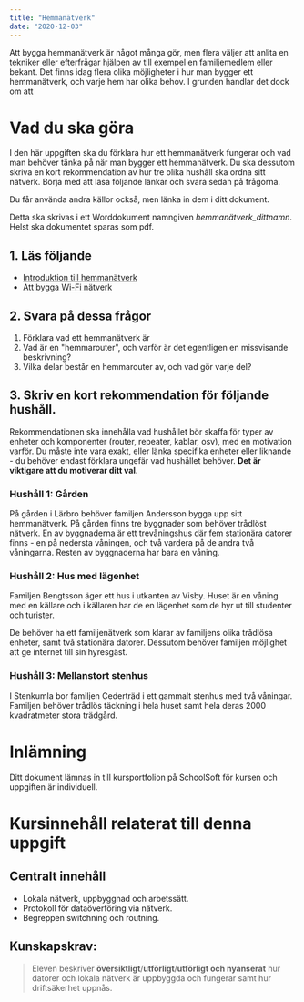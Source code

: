 ```yaml
---
title: "Hemmanätverk"
date: "2020-12-03"
---
```


Att bygga hemmanätverk är något många gör, men flera väljer att anlita en tekniker eller efterfrågar hjälpen av till exempel en familjemedlem eller bekant. Det finns idag flera olika möjligheter i hur man bygger ett hemmanätverk, och varje hem har olika behov. I grunden handlar det dock om att 

# Vad du ska göra

I den här uppgiften ska du förklara hur ett hemmanätverk fungerar och vad man behöver tänka på när man bygger ett hemmanätverk. Du ska dessutom skriva en kort rekommendation av hur tre olika hushåll ska ordna sitt nätverk. Börja med att läsa följande länkar och svara sedan på frågorna. 

<Notice half="true">

Du får använda andra källor också, men länka in dem i ditt dokument.

</Notice>

Detta ska skrivas i ett Worddokument namngiven *hemmanätverk_dittnamn*. Helst ska dokumentet sparas som pdf.

## 1. Läs följande
- [Introduktion till hemmanätverk](https://www.fixanatet.se/grundkunskap/introduktion-till-hemmanatet/)
- [Att bygga Wi-Fi nätverk](https://www.fixanatet.se/tradlost/att-bygga-wi-fi-natverk/)

## 2. Svara på dessa frågor

1. Förklara vad ett hemmanätverk är
2. Vad är en "hemmarouter", och varför är det egentligen en missvisande beskrivning?
3. Vilka delar består en hemmarouter av, och vad gör varje del?

## 3. Skriv en kort rekommendation för följande hushåll.
Rekommendationen ska innehålla vad hushållet bör skaffa för typer av enheter och komponenter (router, repeater, kablar, osv), med en motivation varför. Du måste inte vara exakt, eller länka specifika enheter eller liknande - du behöver endast förklara ungefär vad hushållet behöver. **Det är viktigare att du motiverar ditt val**.

### Hushåll 1: Gården
På gården i Lärbro behöver familjen Andersson bygga upp sitt hemmanätverk. På gården finns tre byggnader som behöver trådlöst nätverk. En av byggnaderna är ett trevåningshus där fem stationära datorer finns - en på nedersta våningen, och två vardera på de andra två våningarna. Resten av byggnaderna har bara en våning.

### Hushåll 2: Hus med lägenhet
Familjen Bengtsson äger ett hus i utkanten av Visby. Huset är en våning med en källare och i källaren har de en lägenhet som de hyr ut till studenter och turister.

De behöver ha ett familjenätverk som klarar av familjens olika trådlösa enheter, samt två stationära datorer. Dessutom behöver familjen möjlighet att ge internet till sin hyresgäst.

### Hushåll 3: Mellanstort stenhus
I Stenkumla bor familjen Cederträd i ett gammalt stenhus med två våningar. Familjen behöver trådlös täckning i hela huset samt hela deras 2000 kvadratmeter stora trädgård.

# Inlämning
Ditt dokument lämnas in till kursportfolion på SchoolSoft för kursen och uppgiften är individuell.

# Kursinnehåll relaterat till denna uppgift

## Centralt innehåll
- Lokala nätverk, uppbyggnad och arbetssätt.
- Protokoll för dataöverföring via nätverk.
- Begreppen switchning och routning.

## Kunskapskrav:
> Eleven beskriver **översiktligt**/**utförligt**/**utförligt och nyanserat** hur datorer och lokala nätverk är uppbyggda och fungerar samt hur driftsäkerhet uppnås.
